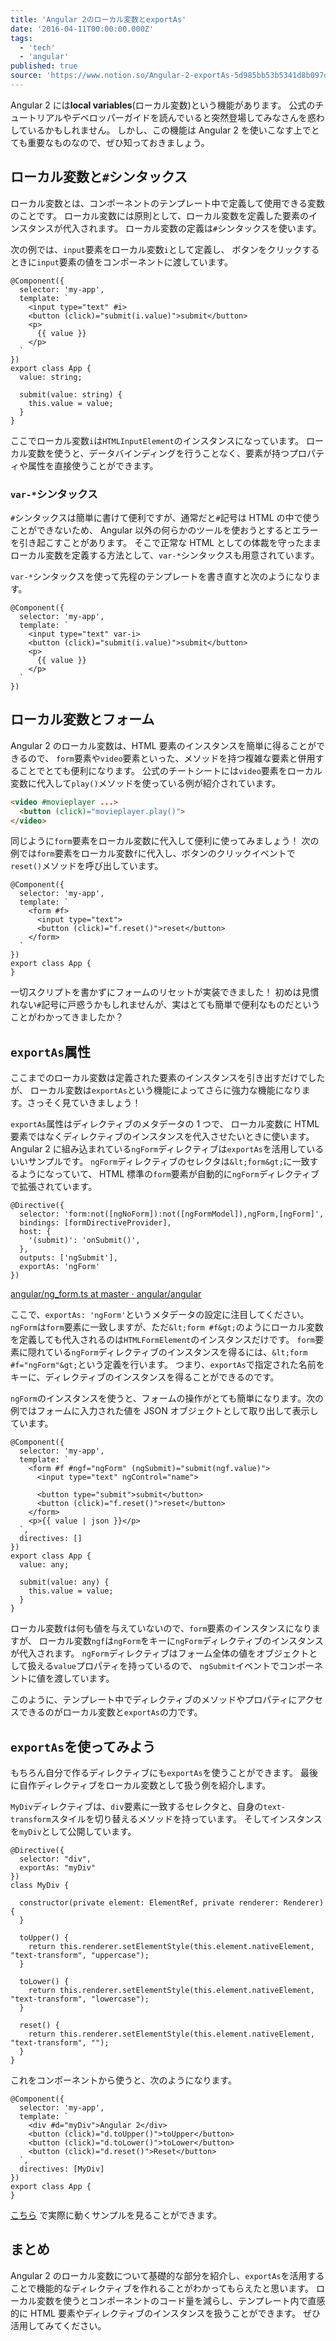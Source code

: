 ```yaml
---
title: 'Angular 2のローカル変数とexportAs'
date: '2016-04-11T00:00:00.000Z'
tags:
  - 'tech'
  - 'angular'
published: true
source: 'https://www.notion.so/Angular-2-exportAs-5d985bb53b5341d8b097d2f5cf8ddb57'
---
```


Angular 2 には**local variables**(ローカル変数)という機能があります。 公式のチュートリアルやデベロッパーガイドを読んでいると突然登場してみなさんを惑わしているかもしれません。 しかし、この機能は Angular 2 を使いこなす上でとても重要なものなので、ぜひ知っておきましょう。

## ローカル変数と`#`シンタックス

ローカル変数とは、コンポーネントのテンプレート中で定義して使用できる変数のことです。 ローカル変数には原則として、ローカル変数を定義した要素のインスタンスが代入されます。 ローカル変数の定義は`#`シンタックスを使います。

次の例では、`input`要素をローカル変数`i`として定義し、 ボタンをクリックするときに`input`要素の値をコンポーネントに渡しています。

```plaintext
@Component({
  selector: 'my-app',
  template: `
    <input type="text" #i>
    <button (click)="submit(i.value)">submit</button>
    <p>
      {{ value }}
    </p>
  `
})
export class App {
  value: string;

  submit(value: string) {
    this.value = value;
  }
}
```

ここでローカル変数`i`は`HTMLInputElement`のインスタンスになっています。 ローカル変数を使うと、データバインディングを行うことなく、要素が持つプロパティや属性を直接使うことができます。

### `var-*`シンタックス

`#`シンタックスは簡単に書けて便利ですが、通常だと`#`記号は HTML の中で使うことができないため、 Angular 以外の何らかのツールを使おうとするとエラーを引き起こすことがあります。 そこで正常な HTML としての体裁を守ったままローカル変数を定義する方法として、`var-*`シンタックスも用意されています。

`var-*`シンタックスを使って先程のテンプレートを書き直すと次のようになります。

```plaintext
@Component({
  selector: 'my-app',
  template: `
    <input type="text" var-i>
    <button (click)="submit(i.value)">submit</button>
    <p>
      {{ value }}
    </p>
  `
})
```

## ローカル変数とフォーム

Angular 2 のローカル変数は、HTML 要素のインスタンスを簡単に得ることができるので、 `form`要素や`video`要素といった、メソッドを持つ複雑な要素と併用することでとても便利になります。 公式のチートシートには`video`要素をローカル変数に代入して`play()`メソッドを使っている例が紹介されています。

```html
<video #movieplayer ...>
  <button (click)="movieplayer.play()">
</video>
```

同じように`form`要素をローカル変数に代入して便利に使ってみましょう！ 次の例では`form`要素をローカル変数`f`に代入し、ボタンのクリックイベントで`reset()`メソッドを呼び出しています。

```plaintext
@Component({
  selector: 'my-app',
  template: `
    <form #f>
      <input type="text">
      <button (click)="f.reset()">reset</button>
    </form>
  `
})
export class App {
}
```

一切スクリプトを書かずにフォームのリセットが実装できました！ 初めは見慣れない`#`記号に戸惑うかもしれませんが、実はとても簡単で便利なものだということがわかってきましたか？

## `exportAs`属性

ここまでのローカル変数は定義された要素のインスタンスを引き出すだけでしたが、 ローカル変数は`exportAs`という機能によってさらに強力な機能になります。さっそく見ていきましょう！

`exportAs`属性はディレクティブのメタデータの 1 つで、 ローカル変数に HTML 要素ではなくディレクティブのインスタンスを代入させたいときに使います。 Angular 2 に組み込まれている`ngForm`ディレクティブは`exportAs`を活用しているいいサンプルです。 `ngForm`ディレクティブのセレクタは`&lt;form&gt;`に一致するようになっていて、 HTML 標準の`form`要素が自動的に`ngForm`ディレクティブで拡張されています。

```plaintext
@Directive({
  selector: 'form:not([ngNoForm]):not([ngFormModel]),ngForm,[ngForm]',
  bindings: [formDirectiveProvider],
  host: {
    '(submit)': 'onSubmit()',
  },
  outputs: ['ngSubmit'],
  exportAs: 'ngForm'
})
```

[angular/ng_form.ts at master · angular/angular](https://github.com/angular/angular/blob/master/modules%2Fangular2%2Fsrc%2Fcommon%2Fforms%2Fdirectives%2Fng_form.ts#L80-L88)

ここで、`exportAs: 'ngForm'`というメタデータの設定に注目してください。 `ngForm`は`form`要素に一致しますが、ただ`&lt;form #f&gt;`のようにローカル変数を定義しても代入されるのは`HTMLFormElement`のインスタンスだけです。 `form`要素に隠れている`ngForm`ディレクティブのインスタンスを得るには、`&lt;form #f="ngForm"&gt;`という定義を行います。 つまり、`exportAs`で指定された名前をキーに、ディレクティブのインスタンスを得ることができるのです。

`ngForm`のインスタンスを使うと、フォームの操作がとても簡単になります。次の例ではフォームに入力された値を JSON オブジェクトとして取り出して表示しています。

```plaintext
@Component({
  selector: 'my-app',
  template: `
    <form #f #ngf="ngForm" (ngSubmit)="submit(ngf.value)">
      <input type="text" ngControl="name">

      <button type="submit">submit</button>
      <button (click)="f.reset()">reset</button>
    </form>
    <p>{{ value | json }}</p>
  `,
  directives: []
})
export class App {
  value: any;

  submit(value: any) {
    this.value = value;
  }
}
```

ローカル変数`f`は何も値を与えていないので、`form`要素のインスタンスになりますが、 ローカル変数`ngf`は`ngForm`をキーに`ngForm`ディレクティブのインスタンスが代入されます。 `ngForm`ディレクティブはフォーム全体の値をオブジェクトとして扱える`value`プロパティを持っているので、 `ngSubmit`イベントでコンポーネントに値を渡しています。

このように、テンプレート中でディレクティブのメソッドやプロパティにアクセスできるのがローカル変数と`exportAs`の力です。

## `exportAs`を使ってみよう

もちろん自分で作るディレクティブにも`exportAs`を使うことができます。 最後に自作ディレクティブをローカル変数として扱う例を紹介します。

`MyDiv`ディレクティブは、`div`要素に一致するセレクタと、自身の`text-transform`スタイルを切り替えるメソッドを持っています。 そしてインスタンスを`myDiv`として公開しています。

```plaintext
@Directive({
  selector: "div",
  exportAs: "myDiv"
})
class MyDiv {

  constructor(private element: ElementRef, private renderer: Renderer) {
  }

  toUpper() {
    return this.renderer.setElementStyle(this.element.nativeElement, "text-transform", "uppercase");
  }

  toLower() {
    return this.renderer.setElementStyle(this.element.nativeElement, "text-transform", "lowercase");
  }

  reset() {
    return this.renderer.setElementStyle(this.element.nativeElement, "text-transform", "");
  }
}
```

これをコンポーネントから使うと、次のようになります。

```plaintext
@Component({
  selector: 'my-app',
  template: `
    <div #d="myDiv">Angular 2</div>
    <button (click)="d.toUpper()">toUpper</button>
    <button (click)="d.toLower()">toLower</button>
    <button (click)="d.reset()">Reset</button>
  `,
  directives: [MyDiv]
})
export class App {
}
```

[こちら](http://plnkr.co/edit/xDSVImO4wbFYLGIqViFO?p=preview) で実際に動くサンプルを見ることができます。

## まとめ

Angular 2 のローカル変数について基礎的な部分を紹介し、`exportAs`を活用することで機能的なディレクティブを作れることがわかってもらえたと思います。 ローカル変数を使うとコンポーネントのコード量を減らし、テンプレート内で直感的に HTML 要素やディレクティブのインスタンスを扱うことができます。 ぜひ活用してみてください。
